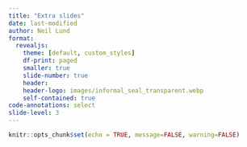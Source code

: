 ```yaml
---
title: "Extra slides"
date: last-modified
author: Neil Lund
format:
  revealjs:
    theme: [default, custom_styles]
    df-print: paged
    smaller: true
    slide-number: true
    header: 
    header-logo: images/informal_seal_transparent.webp
    self-contained: true
code-annotations: select
slide-level: 3
---
```



```r
knitr::opts_chunk$set(echo = TRUE, message=FALSE, warning=FALSE)
```